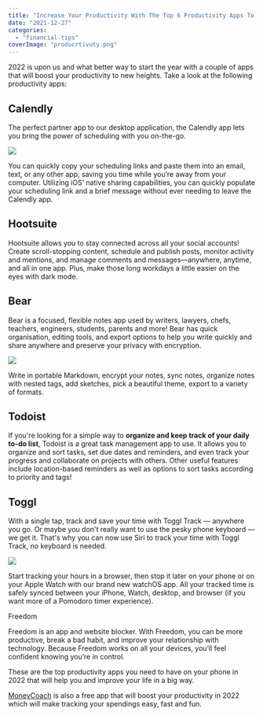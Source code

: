 ```yaml
---
title: "Increase Your Productivity With The Top 6 Productivity Apps To Use in 2022"
date: "2021-12-27"
categories: 
  - "financial-tips"
coverImage: "producrtivuty.png"
---
```


2022 is upon us and what better way to start the year with a couple of apps that will boost your productivity to new heights. Take a look at the following productivity apps:

## Calendly

The perfect partner app to our desktop application, the Calendly app lets you bring the power of scheduling with you on-the-go.

![](/images/blog-images/Homepage-1024x535.png)

You can quickly copy your scheduling links and paste them into an email, text, or any other app, saving you time while you’re away from your computer. Utilizing iOS’ native sharing capabilities, you can quickly populate your scheduling link and a brief message without ever needing to leave the Calendly app.

## Hootsuite

Hootsuite allows you to stay connected across all your social accounts! Create scroll-stopping content, schedule and publish posts, monitor activity and mentions, and manage comments and messages—anywhere, anytime, and all in one app. Plus, make those long workdays a little easier on the eyes with dark mode.

## Bear

Bear is a focused, flexible notes app used by writers, lawyers, chefs, teachers, engineers, students, parents and more! Bear has quick organisation, editing tools, and export options to help you write quickly and share anywhere and preserve your privacy with encryption.

![](/images/blog-images/card-1024x561.jpg)

Write in portable Markdown, encrypt your notes, sync notes, organize notes with nested tags, add sketches, pick a beautiful theme, export to a variety of formats.

## Todoist

If you're looking for a simple way to **organize and keep track of your daily to-do list**, Todoist is a great task management app to use. It allows you to organize and sort tasks, set due dates and reminders, and even track your progress and collaborate on projects with others. Other useful features include location-based reminders as well as options to sort tasks according to priority and tags!

## Toggl

With a single tap, track and save your time with Toggl Track — anywhere you go. Or maybe you don't really want to use the pesky phone keyboard — we get it. That's why you can now use Siri to track your time with Toggl Track, no keyboard is needed.

![](/images/blog-images/toggl-apps.png)

Start tracking your hours in a browser, then stop it later on your phone or on your Apple Watch with our brand new watchOS app. All your tracked time is safely synced between your iPhone, Watch, desktop, and browser (if you want more of a Pomodoro timer experience).

Freedom

Freedom is an app and website blocker. With Freedom, you can be more productive, break a bad habit, and improve your relationship with technology. Because Freedom works on all your devices, you’ll feel confident knowing you’re in control.

These are the top productivity apps you need to have on your phone in 2022 that will help you and improve your life in a big way.

[MoneyCoach](https://apps.apple.com/app/apple-store/id989642198?pt=118449936&ct=website&mt=8) is also a free app that will boost your productivity in 2022 which will make tracking your spendings easy, fast and fun.
